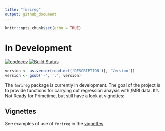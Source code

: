 ```yaml
---
title: "fmrireg"
output: github_document
---
```


```r
knitr::opts_chunk$set(echo = TRUE)
```

# In Development

[![codecov](https://codecov.io/github/bbuchsbaum/fmrireg/branch/master/graphs/badge.svg)](https://codecov.io/github/bbuchsbaum/fmrireg) 
[![Build Status](https://img.shields.io/travis/bbuchsbaum/fmrireg/master.svg)](https://travis-ci.org/bbuchsbaum/fmrireg)

```r
version <- as.vector(read.dcf('DESCRIPTION')[, 'Version'])                                                                 
version <- gsub('-', '.', version)                                                                                      
```        


The `fmrireg` package is currently in development. The goal of the project is to provide functions for carrying out regression anaysis with *f*MRI data. It's Not Ready for Primetime, but still have a look at vignettes:

## Vignettes

See examples of use of `fmrireg` in the [vignettes](https://bbuchsbaum.github.io/fmrireg/articles/index.html).

